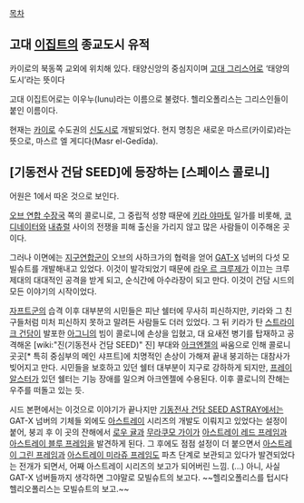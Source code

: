 [[목차]]
== 고대 [[이집트]]의 종교도시 유적 == 
카이로의 북동쪽 교외에 위치해 있다. 태양신앙의 중심지이며 [[고대 그리스어]]로 ‘태양의 도시’라는 뜻이다

고대 이집트어로는 이우누(Iunu)라는 이름으로 불렸다. 헬리오폴리스는 그리스인들이 붙인 이름이다.

현재는 [[카이로]] 수도권의 [[신도시]]로 개발되었다. 현지 명칭은 새로운 마스르(카이로)라는 뜻으로, 마스르 엘 게디다(Masr el-Gedīda).

== [기동전사 건담 SEED]에 등장하는 [스페이스 콜로니] == 
어원은 1에서 따온 것으로 보인다.

[[오브 연합 수장국]] 쪽의 콜로니로, 그 중립적 성향 때문에 [[키라 야마토]] 일가를 비롯해, [[코디네이터]]와 [[내츄럴]] 사이의 전쟁을 피해 출신을 가리지 않고 많은 사람들이 이주해온 곳이다. 

그러나 이면에는 [[지구연합]]군이 오브의 사하크가의 협력을 얻어 [[GAT-X]] 넘버의 다섯 모빌슈트를 개발해내고 있었다. 이것이 발각되었기 때문에 [[라우 르 크루제]]가 이끄는 크루제대의 대대적인 공격을 받게 되고, 순식간에 아수라장이 되고 만다. 이것이 건담 시드의 모든 이야기의 시작이었다. 

[[자프트]]군의 습격 이후 대부분의 시민들은 피난 쉘터에 무사히 피신하지만, 키라와 그 친구들처럼 미처 피신하지 못하고 말려든 사람들도 더러 있었다. 그 뒤 키라가 탄 [[스트라이크 건담]]이 발포한 [[아그니]]의 빔이 콜로니에 손상을 입혔고, 대 요새전 병기를 탑재하고 공격해온 [wiki:"진(기동전사 건담 SEED)" 진] 부대와 [[아크엔젤]]의 싸움으로 인해 콜로니 곳곳[* 특히 중심부의 메인 샤프트]에 치명적인 손상이 가해져 끝내 붕괴하는 대참사가 빚어지고 만다. 시민들을 보호하고 있던 쉘터 대부분이 지구로 강하하게 되지만, [[프레이 알스터]]가 있던 쉘터는 기능 장애를 일으켜 아크엔젤에 수용된다. 이후 콜로니의 잔해는 우주를 떠돌고 있는 듯.

시드 본편에서는 이것으로 이야기가 끝나지만 [[기동전사 건담 SEED ASTRAY]]에서는 GAT-X 넘버의 기체들 외에도 [[건담 아스트레이|아스트레이]] 시리즈의 개발도 이뤄지고 있었다는 설정이 붙어, 붕괴 후 이 곳의 잔해에서 [[로우 귤]]과 [[무라쿠모 가이]]가 [[아스트레이 레드 프레임]]과 [[아스트레이 블루 프레임]]을 발견하게 된다. 그 후에도 점점 설정이 더 붙으면서 [[아스트레이 그린 프레임]]과 [[아스트레이 미라쥬 프레임]]도 파츠 단계로 보관되고 있다가 발견되었다는 전개가 되면서, 어째 아스트레이 시리즈의 보고가 되어버린 느낌. (...) 아니, 사실 GAT-X 넘버들까지 생각하면 그야말로 모빌슈트의 보고다. ~~헬리오폴리스를 텁시다 헬리오폴리스는 모빌슈트의 보고.~~
